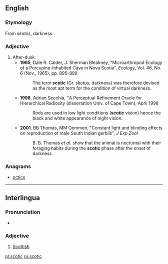 {{also|Scotic}}
==English==

===Etymology===
From {{etyl|grc}} {{rfscript|grc}} ''skotos'', darkness.

===Adjective===
{{en-adj}}

# After-dusk.
#* '''1965''', Dale R. Calder, J. Sherman Bleakney, "Microarthropod Ecology of a Porcupine-Inhabited Cave in Nova Scotia", ''Ecology'', Vol. 46, No. 6 (Nov., 1965), pp. 895-899
#*: The term '''scotic''' (Gr. skotos, darkness) was therefore devised as the most apt term for the condition of virtual darkness.
#* '''1998''', Adrian Secchia, ''A Perceptual Refinement Oracle for Hierarchical Radiosity (dissertation Univ. of Cape Town), April 1998
#*: Rods are used in low light conditions ('''scotic''' vision) hence the black and white appearance of night vision.
#* '''2001''', BB Thomas, MM Oommen, "Constant light and blinding effects on reproduction of male South Indian gerbils", ''J Exp Zool''
#*: B. B. Thomas ''et al.'' show that the animal is nocturnal with their foraging habits during the '''scotic''' phase after the onset of darkness.

===Anagrams===
* [[octics#English|octics]]

----

==Interlingua==

===Pronunciation===
* {{IPA|/ˈsko.tik/|lang=ia}}

===Adjective===
{{head|ia|adjective}}

# [[Scottish]]

[[pl:scotic]]
[[ru:scotic]]